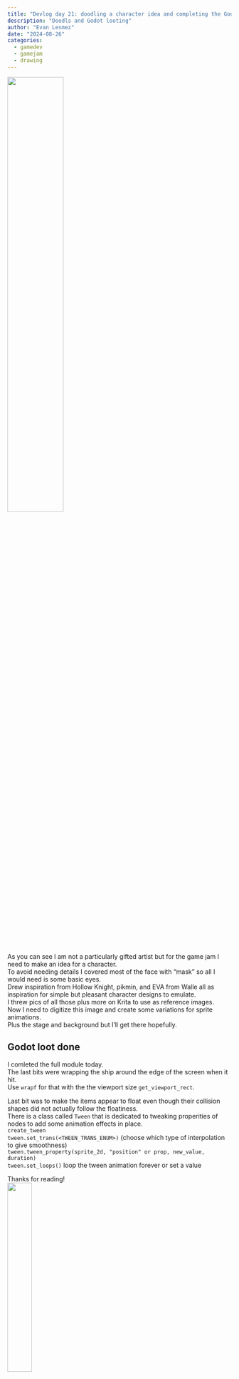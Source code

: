 ```yaml
---
title: "Devlog day 21: doodling a character idea and completing the Godot loot series"
description: "Doodls and Godot looting"
author: "Evan Lesmez"
date: "2024-08-26"
categories:
  - gamedev
  - gamejam
  - drawing 
---
```


<img src="./pistachio-doodle.jpg" style="width:50%">  

As you can see I am not a particularly gifted artist but for the game jam I need to make an idea for a character.  
To avoid needing details I covered most of the face with "mask" so all I would need is some basic eyes.  
Drew inspiration from Hollow Knight, pikmin, and EVA from Walle all as inspiration for simple but pleasant character designs to emulate.  
I threw pics of all those plus more on Krita to use as reference images.  
Now I need to digitize this image and create some variations for sprite animations.  
Plus the stage and background but I'll get there hopefully.  

## Godot loot done
I comleted the full module today.  
The last bits were wrapping the ship around the edge of the screen when it hit.  
Use `wrapf` for that with the the viewport size `get_viewport_rect`.  

Last bit was to make the items appear to float even though their collision shapes did not actually follow the floatiness.  
There is a class called `Tween` that is dedicated to tweaking properities of nodes to add some animation effects in place.  
`create_tween`  
`tween.set_trans(<TWEEN_TRANS_ENUM>)` (choose which type of interpolation to give smoothness)  
`tween.tween_property(sprite_2d, "position" or prop, new_value, duration)`  
`tween.set_loops()` loop the tween animation forever or set a value  


Thanks for reading!  
<img src="https://media.tenor.com/zn6_qXYxgI4AAAAC/mugen-samurai-champloo.gif" width="33%">
